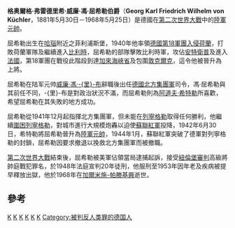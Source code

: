 {{Infobox Military Person
|name=格奥爾格·馮·屈希勒
|birth_date=1881年5月30日
|placeofbirth={{flag|German Empire}}[[普魯士|普魯士]][[黑森-拿騷|黑森-拿騷]][[哈瑙|哈瑙]]附近之菲利浦斯堡
|death_date = {{death date and age|1968|5|25|1881|5|30}}
|placeofdeath={{flag|West Germany}}[[巴伐利亞|巴伐利亞]][[加爾米施-帕滕基興|加爾米施-帕滕基興]]
|image=[[File:Bundesarchiv_Bild_183-R63872,_Georg_von_Küchler.jpg|200px]]
|caption=格奥爾格·馮·屈希勒
|allegiance={{flagicon|German Empire}} [[德意志帝國|德意志帝國]]（1910年－1918年）<br>{{flagicon|Germany}} [[威瑪共和國|威瑪共和國]]（至1933年）<br>{{flagicon|Nazi Germany}} [[納粹德國|納粹德國]]
|serviceyears=1910年1月10日<ref>[http://www.lexikon-der-wehrmacht.de/Personenregister/K/KuechlerGv.htm Lexikon der Wehrmacht<!-- Bot generated title -->]</ref>－1944年
|rank=陸軍元帥
|commands=[[德國第3軍團|德國第3軍團]]（1939年9月1日－11月5日<br />[[德國第18軍團|德國第18軍團]]（1939年11月5日－1942年1月17日）<br />[[德國北方集團軍|德國北方集團軍]]（至1944年1月）
|unit=
|battles=[[第二次世界大戰|第二次世界大戰]]：[[波蘭戰役|波蘭戰役]]、[[荷蘭戰役|荷蘭戰役]]、[[法國戰役_(二戰)|法國戰役]]、[[列寧格勒圍城戰|列寧格勒圍城戰]]
|awards=[[鐵十字勳章|橡葉帶劍騎士鐵十字勳章]]
|laterwork=
|signature =Georg von Küchler signature.svg|250px
}}

'''格奥爾格·弗雷德里希·威廉·馮·屈希勒伯爵'''（'''Georg Karl Friedrich Wilhelm von Küchler'''，1881年5月30日－1968年5月25日）是德國在[[第二次世界大戰|第二次世界大戰]]中的[[陸軍元帥|陸軍元帥]]。

屈希勒出生在[[哈瑙|哈瑙]]附近之菲利浦斯堡，1940年他率領[[德國第18軍團|德國第18軍團]][[荷蘭戰役|入侵荷蘭]]，打敗荷蘭軍隊及繼續進入[[比利時|比利時]]，屈希勒的部隊擊敗比利時軍，攻佔[[安特衛普|安特衛普]]及進入[[法國|法國]]，第18軍團在戰役此階段到達[[加來海峽省|加來海峽省]]及包圍[[敦克爾克|敦克爾克]]，這令他被晉升為上將。

屈希勒在陆军元帅[[威廉·馮·里布|威廉·馮·-{里}-布]]辭職後出任[[德國北方集團軍|德國北方集團軍]]司令，馮·屈希勒與其前任不同，-{里}-布是對政治狀況不滿，而屈希勒則為[[阿道夫·希特勒|阿道夫·希特勒]]所喜歡，希望屈希勒在其失敗的地方成功。

屈希勒從1941年12月起指揮北方集團軍，但未能在[[列寧格勒|列寧格勒]]取得任何勝利，他繼續[[列寧格勒圍城戰|圍困列寧格勒]]，對城市進行大規模炮轟以迫使[[蘇聯紅軍|蘇聯紅軍]]投降，1942年6月30日，希特勒將屈希勒晉升為[[陸軍元帥|陸軍元帥]]，1944年1月，蘇聯紅軍突破了德軍對列寧格勒的封鎖，屈希勒因要求撤退以挽救北方集團軍而被撤職。

[[第二次世界大戰|第二次世界大戰]]結束後，屈希勒被美軍佔領當局逮捕起訴，接受[[紐倫堡審判|紐倫堡審判]]高級將帥庭戰犯罪名，於1948年法庭宣判20年徒刑，他服刑至1953年因年老及疾病被提早釋放出獄，他於1968年在[[加爾米施-帕滕基興|加爾米施-帕滕基興]]逝世。

==參考==
{{Reflist}}

{{start box}}
{{s-mil}}
{{succession box|
before=沒有|
after=[[瓦爾特·施羅特|瓦爾特·施羅特]][[陸軍中將|陸軍中將]]|
title= [[德軍第1步兵師|德軍第1步兵師]]指揮官|
years=1934年10月1日－1935年4月1日
}}
{{succession box|
before=沒有|
after=沒有|
title= [[德國第3軍團|第3軍團]]指揮官|
years=1939年9月1日－1939年11月5日
}}
{{succession box|
before=沒有|
after=[[格奥爾格·林德曼|格奥爾格·林德曼]][[陸軍上將|陸軍上將]]|
title= [[德國第18軍團|第18軍團]]指揮官|
years=1939年11月5日－1942年1月16日
}}
{{succession box|
before=[[威廉·馮·里布|威廉·馮·里布]][[陸軍元帥|陸軍元帥]]|
after=[[瓦爾特·莫德爾|瓦爾特·莫德爾]][[陸軍元帥|陸軍元帥]]|
title= [[德國北方集團軍|北方集團軍]]指揮官|
years=1942年1月17日－1944年1月9日
}}
{{end box}}

{{德国二战元帅}}

{{Authority control}}
{{DEFAULTSORT:格奥尔格·冯·屈希勒}}
[[Category:1881年出生|K]]
[[Category:1968年逝世|K]]
[[Category:橡葉騎士佩寶劍鐵十字勳章人物|K]]
[[Category:納粹德國元帥|K]]
[[Category:德國軍事人物|K]]
[[Category:德國貴族|K]]
[[Category:被判反人类罪的德国人|Category:被判反人类罪的德国人]]
